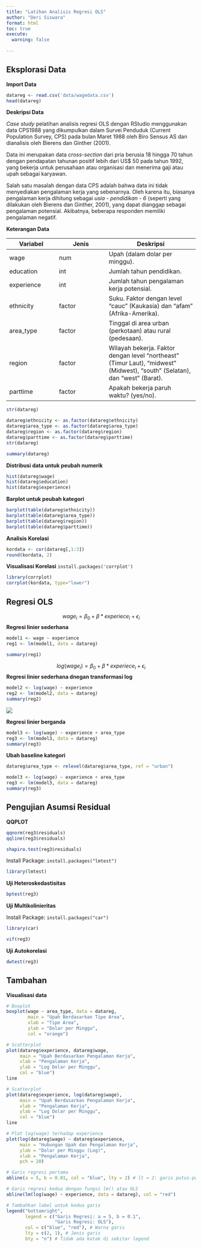 ```yaml
---
title: "Latihan Analisis Regresi OLS"
author: "Deri Siswara"
format: html
toc: true
execute:
  warning: false
  
---
```


## Eksplorasi Data

**Import Data**
```r
datareg <- read.csv('data/wagedata.csv')
head(datareg)
```

**Deskripsi Data**

*Case study* pelatihan analisis regresi OLS dengan RStudio menggunakan data CPS1988 yang dikumpulkan dalam Survei Penduduk (Current Population Survey, CPS) pada bulan Maret 1988 oleh Biro Sensus AS dan dianalisis oleh Bierens dan Ginther (2001).

Data ini merupakan data *cross-section* dari pria berusia 18 hingga 70 tahun dengan pendapatan tahunan positif lebih dari US\$ 50 pada tahun 1992, yang bekerja untuk perusahaan atau organisasi dan menerima gaji atau upah sebagai karyawan.

Salah satu masalah dengan data CPS adalah bahwa data ini tidak menyediakan pengalaman kerja yang sebenarnya. Oleh karena itu, biasanya pengalaman kerja dihitung sebagai *usia - pendidikan - 6* (seperti yang dilakukan oleh Bierens dan Ginther, 2001), yang dapat dianggap sebagai pengalaman potensial. Akibatnya, beberapa responden memiliki pengalaman negatif.

**Keterangan Data**

| Variabel | Jenis | Deskripsi |
|-------------------|-------------------|----------------------------------|
| wage | num | Upah (dalam dolar per minggu). |
| education | int | Jumlah tahun pendidikan. |
| experience | int | Jumlah tahun pengalaman kerja potensial. |
| ethnicity | factor | Suku. Faktor dengan level "cauc" (Kaukasia) dan "afam" (Afrika-Amerika). |
| area_type | factor | Tinggal di area urban (perkotaan) atau rural (pedesaan). |
| region | factor | Wilayah bekerja. Faktor dengan level "northeast" (Timur Laut), "midwest" (Midwest), "south" (Selatan), dan "west" (Barat). |
| parttime | factor | Apakah bekerja paruh waktu? (yes/no). |

```r
str(datareg)
```
```r
datareg$ethnicity <- as.factor(datareg$ethnicity)
datareg$area_type <- as.factor(datareg$area_type)
datareg$region <- as.factor(datareg$region)
datareg$parttime <- as.factor(datareg$parttime)
str(datareg)
```

```r
summary(datareg)
```
**Distribusi data untuk peubah numerik**
```r
hist(datareg$wage)
hist(datareg$education)
hist(datareg$experience)
```
**Barplot untuk peubah kategori**
```r
barplot(table(datareg$ethnicity))
barplot(table(datareg$area_type))
barplot(table(datareg$region))
barplot(table(datareg$parttime))
```
**Analisis Korelasi**
```r
kordata <- cor(datareg[,1:3])
round(kordata, 2)
```

**Visualisasi Korelasi**
`install.packages('corrplot')`
```r
library(corrplot)
corrplot(kordata, type="lower")
```

## Regresi OLS

$$ wage_i = \beta_0 + \beta*experiece_i + \epsilon_i $$
**Regresi linier sederhana**
```r
model1 <- wage ~ experience
reg1 <- lm(model1, data = datareg)
```

```r
summary(reg1)
```

$$ log(wage_i) = \beta_0 + \beta*experiece_i + \epsilon_i $$
**Regresi linier sederhana dnegan transformasi log**
```r
model2 <- log(wage) ~ experience
reg2 <- lm(model2, data = datareg)
summary(reg2)
```
![](https://www.kdnuggets.com/wp-content/uploads/r-glm-table-1.png)

**Regresi linier berganda**
```r
model3 <- log(wage) ~ experience + area_type
reg3 <- lm(model3, data = datareg)
summary(reg3)
```

**Ubah baseline kategori**
```r
datareg$area_type <- relevel(datareg$area_type, ref = "urban")

model3 <- log(wage) ~ experience + area_type
reg3 <- lm(model3, data = datareg)
summary(reg3)
```

## Pengujian Asumsi Residual

**QQPLOT**
```r
qqnorm(reg3$residuals)
qqline(reg3$residuals)
```
```r
shapiro.test(reg3$residuals)
```
Install Package:  `install.packages("lmtest")`
```r
library(lmtest)
```

**Uji Heteroskedastisitas**
```r
bptest(reg3) 
```
**Uji Multikolinieritas**

Install Package: `install.packages("car")`
```r
library(car)
```
```r
vif(reg3)
```
**Uji Autokorelasi**
```r
dwtest(reg3)
```

## Tambahan

**Visualisasi data**

```r
# Boxplot
boxplot(wage ~ area_type, data = datareg, 
        main = "Upah Berdasarkan Tipe Area", 
        xlab = "Tipe Area", 
        ylab = "Dolar per Minggu", 
        col = "orange")
```

```r
# Scatterplot
plot(datareg$experience, datareg$wage, 
     main = "Upah Berdasarkan Pengalaman Kerja", 
     xlab = "Pengalaman Kerja", 
     ylab = "Log Dolar per Minggu", 
     col = "blue")
line
```

```r
# Scatterplot
plot(datareg$experience, log(datareg$wage), 
     main = "Upah Berdasarkan Pengalaman Kerja", 
     xlab = "Pengalaman Kerja", 
     ylab = "Log Dolar per Minggu", 
     col = "blue")
line
```

```r
# Plot log(wage) terhadap experience
plot(log(datareg$wage) ~ datareg$experience,
     main = "Hubungan Upah dan Pengalaman Kerja",
     ylab = "Dolar per Minggu (Log)",
     xlab = "Pengalaman Kerja",
     pch = 20)

# Garis regresi pertama
abline(a = 5, b = 0.01, col = "blue", lty = 2) # lt = 2: garis putus-putus

# Garis regresi kedua dengan fungsi lm() atau OLS
abline(lm(log(wage) ~ experience, data = datareg), col = "red")

# Tambahkan label untuk kedua garis
legend("bottomright",
       legend = c("Garis Regresi: a = 5, b = 0.1", 
                  "Garis Regresi: OLS"),
       col = c("blue", "red"), # Warna garis
       lty = c(2, 1), # Jenis garis
       bty = "n") # Tidak ada kotak di sekitar legend
```


